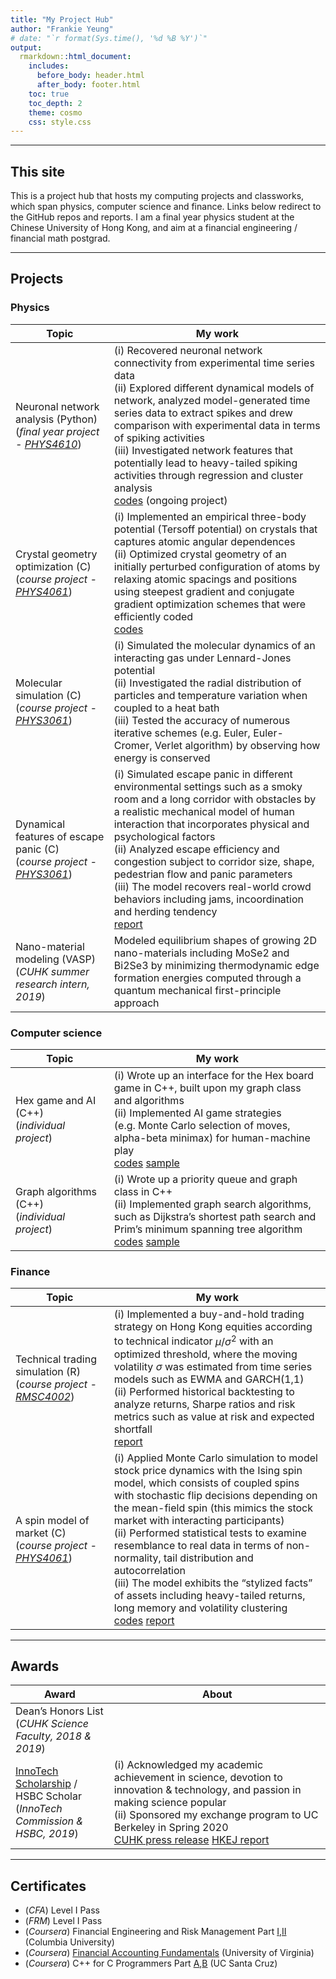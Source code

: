 ```yaml
---
title: "My Project Hub"
author: "Frankie Yeung"
# date: "`r format(Sys.time(), '%d %B %Y')`"
output:
  rmarkdown::html_document:
    includes:
      before_body: header.html
      after_body: footer.html
    toc: true
    toc_depth: 2
    theme: cosmo
    css: style.css
---
```


***************************************

<main>

## This site

This is a project hub that hosts my computing projects and classworks, which span physics, computer science and finance. Links below redirect to the GitHub repos and reports. I am a final year physics student at the Chinese University of Hong Kong, and aim at a financial engineering / financial math postgrad.

***************************************

## Projects

### Physics

| Topic | My work |
| ----- | ----------- |
| Neuronal network analysis (Python)<br>(_final year project - [PHYS4610](course-info.html#phys4610)_) | (i) Recovered neuronal network connectivity from experimental time series data<br>(ii) Explored different dynamical models of network, analyzed model-generated time series data to extract spikes and drew comparison with experimental data in terms of spiking activities<br>(iii) Investigated network features that potentially lead to heavy-tailed spiking activities through regression and cluster analysis<br>[codes](https://github.com/frankieycy/network) (ongoing project) |
| Crystal geometry optimization (C)<br>(_course project - [PHYS4061](course-info.html#phys4061)_) | (i) Implemented an empirical three-body potential (Tersoff potential) on crystals that captures atomic angular dependences<br>(ii) Optimized crystal geometry of an initially perturbed configuration of atoms by relaxing atomic spacings and positions using steepest gradient and conjugate gradient optimization schemes that were efficiently coded<br>[codes](https://github.com/frankieycy/crystal-optimisation) |
| Molecular simulation (C)<br>(_course project - [PHYS3061](course-info.html#phys3061)_) | (i) Simulated the molecular dynamics of an interacting gas under Lennard-Jones potential<br>(ii) Investigated the radial distribution of particles and temperature variation when coupled to a heat bath<br>(iii) Tested the accuracy of numerous iterative schemes (e.g. Euler, Euler-Cromer, Verlet algorithm) by observing how energy is conserved |
| Dynamical features of escape panic (C)<br>(_course project - [PHYS3061](course-info.html#phys3061)_) | (i) Simulated escape panic in different environmental settings such as a smoky room and a long corridor with obstacles by a realistic mechanical model of human interaction that incorporates physical and psychological factors<br>(ii) Analyzed escape efficiency and congestion subject to corridor size, shape, pedestrian flow and panic parameters<br>(iii) The model recovers real-world crowd behaviors including jams, incoordination and herding tendency<br>[report](https://drive.google.com/open?id=1GEi4yqK3EG2BpgSe4d0epMcw3zSGdl7h) |
| Nano-material modeling (VASP)<br>(_CUHK summer research intern, 2019_) | Modeled equilibrium shapes of growing 2D nano-materials including MoSe2 and Bi2Se3 by minimizing thermodynamic edge formation energies computed through a quantum mechanical first-principle approach |

### Computer science

| Topic | My work |
| ----- | ----------- |
| Hex game and AI (C++)<br>(_individual project_) | (i) Wrote up an interface for the Hex board game in C++, built upon my graph class and algorithms<br>(ii) Implemented AI game strategies (e.g. Monte Carlo selection of moves, alpha-beta minimax) for human-machine play<br>[codes](https://github.com/frankieycy/hex-game) [sample](https://github.com/frankieycy/hex-game/blob/master/main.out) |
| Graph algorithms (C++)<br>(_individual project_) | (i) Wrote up a priority queue and graph class in C++<br>(ii) Implemented graph search algorithms, such as Dijkstra's shortest path search and Prim's minimum spanning tree algorithm<br>[codes](https://github.com/frankieycy/graph-algorithm) [sample](https://github.com/frankieycy/graph-algorithm/blob/master/main.out) |

### Finance

| Topic | My work |
| ----- | ----------- |
| Technical trading simulation (R)<br>(_course project - [RMSC4002](course-info.html#rmsc4002)_) | (i) Implemented a buy-and-hold trading strategy on Hong Kong equities according to technical indicator $\mu/\sigma^2$ with an optimized threshold, where the moving volatility $\sigma$ was estimated from time series models such as EWMA and GARCH(1,1)<br>(ii) Performed historical backtesting to analyze returns, Sharpe ratios and risk metrics such as value at risk and expected shortfall<br>[report](https://drive.google.com/open?id=18PxDDSq8fbkepGPk4h6fH3ejorru2qzs) |
| A spin model of market (C)<br>(_course project - [PHYS4061](course-info.html#phys4061)_) | (i) Applied Monte Carlo simulation to model stock price dynamics with the Ising spin model, which consists of coupled spins with stochastic flip decisions depending on the mean-field spin (this mimics the stock market with interacting participants)<br>(ii) Performed statistical tests to examine resemblance to real data in terms of non-normality, tail distribution and autocorrelation<br>(iii) The model exhibits the “stylized facts” of assets including heavy-tailed returns, long memory and volatility clustering<br>[codes](https://github.com/frankieycy/ising-stock) [report](https://drive.google.com/open?id=1nDeWmzLs3zxIkhyL3w2mGlWpbIRBVL5k) |

***************************************

## Awards

| Award | About |
| ----- | ----------- |
| Dean's Honors List<br>(_CUHK Science Faculty, 2018 & 2019_) |  |
| [InnoTech Scholarship](https://innotechscholarship.hkfyg.org.hk/en/aim-of-the-scholarship/) / HSBC Scholar<br>(_InnoTech Commission & HSBC, 2019_) | (i) Acknowledged my academic achievement in science, devotion to innovation & technology, and passion in making science popular<br>(ii) Sponsored my exchange program to UC Berkeley in Spring 2020<br>[CUHK press release](https://www.cpr.cuhk.edu.hk/en/press_detail.php?id=3015&t=six-cuhk-students-awarded-the-innovation-and-technology-scholarship) [HKEJ report](http://startupbeat.hkej.com/?p=74912) |

***************************************

## Certificates

* (_CFA_) Level I Pass
* (_FRM_) Level I Pass
* (_Coursera_) Financial Engineering and Risk Management Part [I](https://www.coursera.org/account/accomplishments/certificate/4QM7VMM6MFA3),[II](https://www.coursera.org/account/accomplishments/certificate/VATN6AHFHQDV) (Columbia University)
* (_Coursera_) [Financial Accounting Fundamentals](https://www.coursera.org/account/accomplishments/certificate/HRYX4A58SDJ3) (University of Virginia)
* (_Coursera_) C++ for C Programmers Part [A](https://www.coursera.org/account/accomplishments/certificate/GE2FSAR58TRZ),[B](https://www.coursera.org/account/accomplishments/certificate/KZUCHSYZDMDM) (UC Santa Cruz)

</main>
